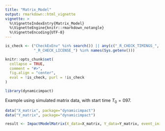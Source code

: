 ```yaml
---
title: "Matrix_Model"
output: rmarkdown::html_vignette
vignette: >
  %\VignetteIndexEntry{Matrix_Model}
  %\VignetteEngine{knitr::rmarkdown_notangle}
  %\VignetteEncoding{UTF-8}
---
```


```r
is_check <- ("CheckExEnv" %in% search()) || any(c("_R_CHECK_TIMINGS_",
             "_R_CHECK_LICENSE_") %in% names(Sys.getenv()))

knitr::opts_chunk$set(
  collapse = TRUE,
  comment = "#>",
  fig.align = "center",
  eval = !is_check, purl = !is_check
)
```

```r
library(dynamicimpact)
```

Example using simulated matrix data, with start time $T_0 = 097$.

```r
data("X_matrix", package="dynamicimpact")
data("Y_matrix", package="dynamicimpact")

result <- ImpactModelMatrix(X_data=X_matrix, Y_data=Y_matrix, event_initial=97, credibility_level=0.89)
```

